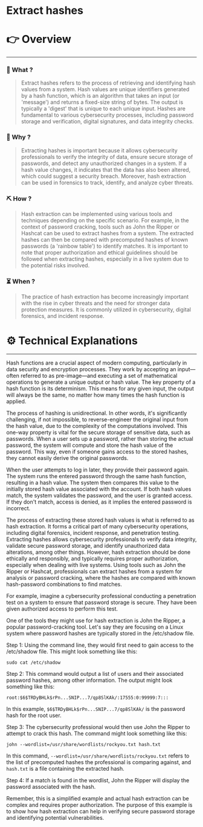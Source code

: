 # Extract hashes


# 👉 Overview

---

### 👀 What ?

> Extract hashes refers to the process of retrieving and identifying hash values from a system. Hash values are unique identifiers generated by a hash function, which is an algorithm that takes an input (or 'message') and returns a fixed-size string of bytes. The output is typically a 'digest' that is unique to each unique input. Hashes are fundamental to various cybersecurity processes, including password storage and verification, digital signatures, and data integrity checks.
> 

### 🧐 Why ?

> Extracting hashes is important because it allows cybersecurity professionals to verify the integrity of data, ensure secure storage of passwords, and detect any unauthorized changes in a system. If a hash value changes, it indicates that the data has also been altered, which could suggest a security breach. Moreover, hash extraction can be used in forensics to track, identify, and analyze cyber threats.
> 

### ⛏️ How ?

> Hash extraction can be implemented using various tools and techniques depending on the specific scenario. For example, in the context of password cracking, tools such as John the Ripper or Hashcat can be used to extract hashes from a system. The extracted hashes can then be compared with precomputed hashes of known passwords (a 'rainbow table') to identify matches. It is important to note that proper authorization and ethical guidelines should be followed when extracting hashes, especially in a live system due to the potential risks involved.
> 

### ⏳ When ?

> The practice of hash extraction has become increasingly important with the rise in cyber threats and the need for stronger data protection measures. It is commonly utilized in cybersecurity, digital forensics, and incident response.
> 

# ⚙️ Technical Explanations

---

Hash functions are a crucial aspect of modern computing, particularly in data security and encryption processes. They work by accepting an input—often referred to as pre-image—and executing a set of mathematical operations to generate a unique output or hash value. The key property of a hash function is its determinism. This means for any given input, the output will always be the same, no matter how many times the hash function is applied.

The process of hashing is unidirectional. In other words, it's significantly challenging, if not impossible, to reverse-engineer the original input from the hash value, due to the complexity of the computations involved. This one-way property is vital for the secure storage of sensitive data, such as passwords. When a user sets up a password, rather than storing the actual password, the system will compute and store the hash value of the password. This way, even if someone gains access to the stored hashes, they cannot easily derive the original passwords.

When the user attempts to log in later, they provide their password again. The system runs the entered password through the same hash function, resulting in a hash value. The system then compares this value to the initially stored hash value associated with the account. If both hash values match, the system validates the password, and the user is granted access. If they don't match, access is denied, as it implies the entered password is incorrect.

The process of extracting these stored hash values is what is referred to as hash extraction. It forms a critical part of many cybersecurity operations, including digital forensics, incident response, and penetration testing. Extracting hashes allows cybersecurity professionals to verify data integrity, validate secure password storage, and identify unauthorized data alterations, among other things. However, hash extraction should be done ethically and responsibly, and typically requires proper authorization, especially when dealing with live systems. Using tools such as John the Ripper or Hashcat, professionals can extract hashes from a system for analysis or password cracking, where the hashes are compared with known hash-password combinations to find matches.

For example, imagine a cybersecurity professional conducting a penetration test on a system to ensure that password storage is secure. They have been given authorized access to perform this test.

One of the tools they might use for hash extraction is John the Ripper, a popular password-cracking tool. Let's say they are focusing on a Linux system where password hashes are typically stored in the /etc/shadow file.

Step 1: Using the command line, they would first need to gain access to the /etc/shadow file. This might look something like this:

```
sudo cat /etc/shadow

```

Step 2: This command would output a list of users and their associated password hashes, among other information. The output might look something like this:

```
root:$6$TRDyBHLk$rPn...SNIP...7/qp8SlKAk/:17555:0:99999:7:::

```

In this example, `$6$TRDyBHLk$rPn...SNIP...7/qp8SlKAk/` is the password hash for the root user.

Step 3: The cybersecurity professional would then use John the Ripper to attempt to crack this hash. The command might look something like this:

```
john --wordlist=/usr/share/wordlists/rockyou.txt hash.txt

```

In this command, `--wordlist=/usr/share/wordlists/rockyou.txt` refers to the list of precomputed hashes the professional is comparing against, and `hash.txt` is a file containing the extracted hash.

Step 4: If a match is found in the wordlist, John the Ripper will display the password associated with the hash.

Remember, this is a simplified example and actual hash extraction can be complex and requires proper authorization. The purpose of this example is to show how hash extraction can help in verifying secure password storage and identifying potential vulnerabilities.
